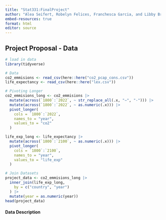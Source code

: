 ```yaml
---
title: "Stat331:FinalProject"
author: "Alea Seifert, Robelyn Felices, Franchesca Garcia, and Libby Brill"
embed-resources: true
format: html
editor: source
---
```


## Project Proposal - Data

```r
# load in data
library(tidyverse)
```

```r
# Data
co2_emmisions <- read_csv(here::here("co2_pcap_cons.csv"))
life_expectancy <- read_csv(here::here("lex.csv"))

# Pivoting Longer
co2_emmisions_long <- co2_emmisions |>
  mutate(across(`1800`:`2022`, ~ str_replace_all(.x, "−", "-"))) |>
  mutate(across(`1800`:`2022`, ~ as.numeric(.x))) |>
  pivot_longer(
    cols = `1800`:`2022`,
    names_to = "year",
    values_to = "co2"
  )

life_exp_long <- life_expectancy |>
  mutate(across(`1800`:`2100`, ~ as.numeric(.x))) |>
  pivot_longer(
    cols = `1800`:`2100`,
    names_to = "year",
    values_to = "life_exp"
  )

# Join Datasets
project_data <- co2_emmisions_long |>
  inner_join(life_exp_long,
    by = c("country", "year")
  ) |>
  mutate(year = as.numeric(year))
head(project_data)
```

#### Data Description

